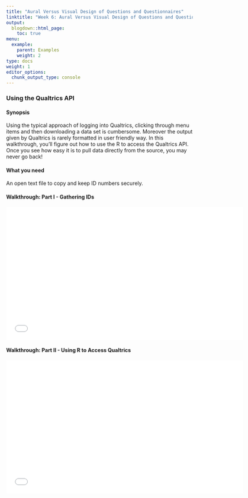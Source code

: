 ```yaml
---
title: "Aural Versus Visual Design of Questions and Questionnaires"
linktitle: "Week 6: Aural Versus Visual Design of Questions and Questionnaires"
output:
  blogdown::html_page:
    toc: true
menu:
  example:
    parent: Examples
    weight: 2
type: docs
weight: 1
editor_options: 
  chunk_output_type: console
---
```


### Using the Qualtrics API

#### Synopsis
Using the typical approach of logging into Qualtrics, clicking through menu items and then downloading a data set is cumbersome. Moreover the output given by Qualtrics is rarely formatted in user friendly way. In this walkthrough, you'll figure out how to use the R to access the Qualtrics API. Once you see how easy it is to pull data directly from the source, you may never go back!

#### What you need
An open text file to copy and keep ID numbers securely.

#### Walkthrough: Part I - Gathering IDs
<center>
<iframe class="smart-player-embed-container-iframe" id="embeddedSmartPlayerInstance" src="/videos/QualtricsAPI/media/index_player.html?embedIFrameId=embeddedSmartPlayerInstance" width="640" height="360" frameborder="0" scrolling="no"  frameborder="0" webkitAllowFullScreen mozallowfullscreen allowFullScreen></iframe>
</center>

#### Walkthrough: Part II - Using R to Access Qualtrics
<center>
<iframe class="smart-player-embed-container-iframe" id="embeddedSmartPlayerInstance" src="/videos/UsingRwithQualtricsAPI/media/index_player.html?embedIFrameId=embeddedSmartPlayerInstance" width="640" height="360" frameborder="0" scrolling="no"  frameborder="0" webkitAllowFullScreen mozallowfullscreen allowFullScreen></iframe>
</center>

